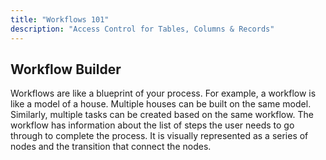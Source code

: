 ```yaml
---
title: "Workflows 101"
description: "Access Control for Tables, Columns & Records"
---
```


## Workflow Builder
Workflows are like a blueprint of your process. For example, a workflow is like a model of a house. Multiple houses can be built on the same model. Similarly, multiple tasks can be created based on the same workflow. The workflow has information about the list of steps the user needs to go through to complete the process. It is visually represented as a series of nodes and the transition that connect the nodes. 